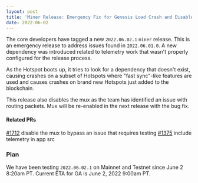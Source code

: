 ```yaml
---
layout: post
title: 'Miner Release: Emergency Fix for Genesis Load Crash and Disable Mux'
date: 2022-06-02
---
```


The core developers have tagged a new `2022.06.02.1` `miner` release. This is an emergency release
to address issues found in `2022.06.01.0`. A new dependency was introduced related to telemetry work
that wasn't properly configured for the release process.

As the Hotspot boots up, it tries to look for a dependency that doesn't exist, causing crashes on a
subset of Hotspots where "fast sync"-like features are used and causes crashes on brand new Hotspots
just added to the blockchain.

This release also disables the mux as the team has identified an issue with routing packets. Mux
will be re-enabled in the next release with the bug fix.

#### Related PRs

[#1712](https://github.com/helium/miner/pull/1712) disable the mux to bypass an issue that requires
testing [#1375](https://github.com/helium/blockchain-core/pull/1375) include telemetry in app src

### Plan

We have been testing `2022.06.02.1` on Mainnet and Testnet since June 2 8:20am PT. Current ETA for
GA is June 2, 2022 9:00am PT.
